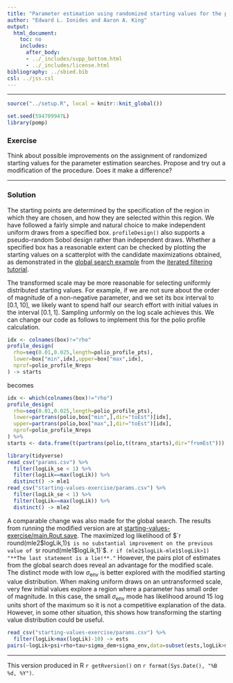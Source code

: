 ```yaml
---
title: "Parameter estimation using randomized starting values for the polio case study"
author: "Edward L. Ionides and Aaron A. King"
output:
  html_document:
    toc: no
    includes:
      after_body:
      - ../_includes/supp_bottom.html
      - ../_includes/license.html
bibliography: ../sbied.bib
csl: ../jss.csl
---
```

	
-----------------------------------

```r
source("../setup.R", local = knitr::knit_global())
```
```r
set.seed(594709947L)
library(pomp)
```
 
### Exercise

Think about possible improvements on the assignment of randomized starting values for the parameter estimation searches. Propose and try out a modification of the procedure. Does it make a difference?

---------
	
### Solution

The starting points are determined by the specification of the region in which they are chosen, and how they are selected within this region.
We have followed a fairly simple and natural choice to make independent uniform draws from a specified box.
`profileDesign()` also supports a pseudo-random Sobol design rather than independent draws.
Whether a specified box has a reasonable extent can be checked by plotting the starting values on a scatterplot with the candidate maximizations obtained, as demonstrated in the [global search example](../mif) from the [iterated filtering tutorial](../mif).

The transformed scale may be more reasonable for selecting uniformly distributed starting values. For example, if we are not sure about the order of magnitude of a non-negative parameter, and we set its box interval to $[0.1,10]$, we likely want to spend half our search effort with initial values in the interval $[0.1,1]$. Sampling unformly on the log scale achieves this. 
We can change our code as follows to implement this for the polio profile calculation.

	
```r
idx <- colnames(box)!="rho"
profile_design(
  rho=seq(0.01,0.025,length=polio_profile_pts),
  lower=box["min",idx],upper=box["max",idx],
  nprof=polio_profile_Nreps
) -> starts
```
becomes
		
```r
idx <- which(colnames(box)!="rho")
profile_design(
  rho=seq(0.01,0.025,length=polio_profile_pts),
  lower=partrans(polio,box["min",],dir="toEst")[idx],     
  upper=partrans(polio,box["max",],dir="toEst")[idx],
  nprof=polio_profile_Nreps
) %>%
starts <- data.frame(t(partrans(polio,t(trans_starts),dir="fromEst")))
```
 
```r
library(tidyverse)
read_csv("params.csv") %>%
  filter(logLik_se < 1) %>%
  filter(logLik==max(logLik)) %>%
  distinct() -> mle1
read_csv("starting-values-exercise/params.csv") %>%
  filter(logLik_se < 1) %>%
  filter(logLik==max(logLik)) %>%
  distinct() -> mle2
```
 
A comparable change was also made for the global search. The results from running the modified version are at [starting-values-exercise/main.Rout.save](starting-values-exercise/main.Rout.save).
The maximized log likelihood of $`r round(mle2$logLik,1)`$ is no substantial improvement on the previous value of $`r round(mle1$logLik,1)`$.
`r if (mle2$logLik-mle1$logLik>1) "**The last statement is a lie!**."`
However, the pairs plot of estimates from the global search does reveal an advantage for the modified scale.
The distinct mode with low $\sigma_{\mathrm{env}}$ is better explored with the modified starting value distribution.
When making uniform draws on an untransformed scale, very few initial values explore a region where a parameter has small order of magnitude.
In this case, the small $\sigma_{\mathrm{env}}$ mode has likelihood around 15 log units short of the maximum so it is not a competitive explanation of the data.
However, in some other situation, this shows how transforming the starting value distribution could be useful.

```r
read_csv("starting-values-exercise/params.csv") %>%
  filter(logLik>max(logLik)-10) -> ests
pairs(~logLik+psi+rho+tau+sigma_dem+sigma_env,data=subset(ests,logLik>max(logLik)-10))
```

----------------------------------

This version produced in R `r getRversion()` on `r format(Sys.Date(), "%B %d, %Y")`.
